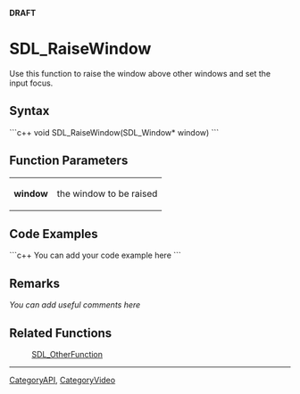 <!-- pragma section-numbers off -->
<!-- pragma disable-camelcase -->
'''DRAFT'''

= SDL_RaiseWindow =
Use this function to raise the window above other windows and set the input focus.


== Syntax ==
```c++
void SDL_RaiseWindow(SDL_Window* window)
```

== Function Parameters ==
{|
|'''window'''
|the window to be raised
|}

== Code Examples ==
```c++
You can add your code example here
```

== Remarks ==
''You can add useful comments here''

== Related Functions ==
:[[SDL_OtherFunction]]

----
[[CategoryAPI]], [[CategoryVideo]]
